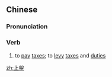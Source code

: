 {{also|上税}}
==Chinese==
{{zh-forms|s=上税}}

===Pronunciation===
{{zh-pron
|m=shàngshuì
|c=soeng5 seoi3
|mn=qz,xm:siōng-sòe/zz:siāng-sòe/xm:siōng-sè
|cat=v
}}

===Verb===
{{zh-verb}}

# to [[pay]] [[tax]]es; to [[levy]] [[tax]]es and [[duty|duties]]

[[zh:上稅]]